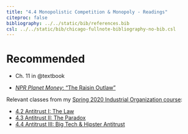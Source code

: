 ```yaml
---
title: "4.4 Monopolistic Competition & Monopoly - Readings"
citeproc: false
bibliography: ../../static/bib/references.bib
csl: ../../static/bib/chicago-fullnote-bibliography-no-bib.csl
---
```


# Recommended

- <i class="fas fas fa-book"></i> Ch. 11 in @textbook

- [<i class="fas fa-podcast"></i> *NPR Planet Money*: "The Raisin Outlaw"](https://www.npr.org/sections/money/2015/06/24/417187957/episode-478-the-raisin-outlaw)

Relevant classes from my [Spring 2020 Industrial Organization course](https://ios20.classes.ryansafner.com/):

- [<i class="fas fa-external-link-square-alt"></i> 4.2 Antitrust I: The Law](https://ios20.classes.ryansafner.com/class/4.2-class.html)
- [<i class="fas fa-external-link-square-alt"></i> 4.3 Antitrust II: The Paradox](https://ios20.classes.ryansafner.com/class/4.3-class.html)
- [<i class="fas fa-external-link-square-alt"></i> 4.4 Antitrust III: Big Tech & Hipster Antitrust](https://ios20.classes.ryansafner.com/class/4.4-class.html)

